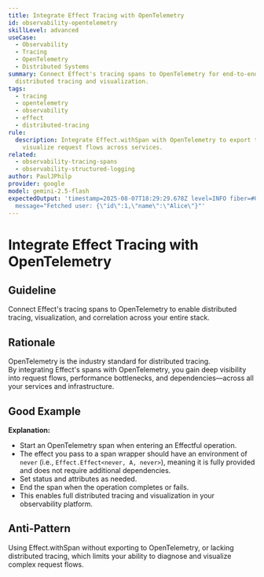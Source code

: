```yaml
---
title: Integrate Effect Tracing with OpenTelemetry
id: observability-opentelemetry
skillLevel: advanced
useCase:
  - Observability
  - Tracing
  - OpenTelemetry
  - Distributed Systems
summary: Connect Effect's tracing spans to OpenTelemetry for end-to-end
  distributed tracing and visualization.
tags:
  - tracing
  - opentelemetry
  - observability
  - effect
  - distributed-tracing
rule:
  description: Integrate Effect.withSpan with OpenTelemetry to export traces and
    visualize request flows across services.
related:
  - observability-tracing-spans
  - observability-structured-logging
author: PaulJPhilp
provider: google
model: gemini-2.5-flash
expectedOutput: 'timestamp=2025-08-07T18:29:29.678Z level=INFO fiber=#0
  message="Fetched user: {\"id\":1,\"name\":\"Alice\"}"'
---
```


# Integrate Effect Tracing with OpenTelemetry

## Guideline

Connect Effect's tracing spans to OpenTelemetry to enable distributed tracing, visualization, and correlation across your entire stack.

## Rationale

OpenTelemetry is the industry standard for distributed tracing.  
By integrating Effect's spans with OpenTelemetry, you gain deep visibility into request flows, performance bottlenecks, and dependencies—across all your services and infrastructure.

## Good Example

<Example path="./src/observability-opentelemetry.ts" />

**Explanation:**  
- Start an OpenTelemetry span when entering an Effectful operation.
- The effect you pass to a span wrapper should have an environment of `never` (i.e., `Effect.Effect<never, A, never>`), meaning it is fully provided and does not require additional dependencies.
- Set status and attributes as needed.
- End the span when the operation completes or fails.
- This enables full distributed tracing and visualization in your observability platform.

## Anti-Pattern

Using Effect.withSpan without exporting to OpenTelemetry, or lacking distributed tracing, which limits your ability to diagnose and visualize complex request flows.